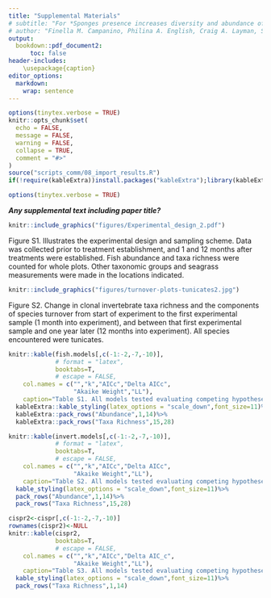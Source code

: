 ```yaml
---
title: "Supplemental Materials" 
# subtitle: "For *Sponges presence increases diversity and abundance of fish and invertebrates in subtropical seagrass beds*"
# author: "Finella M. Campanino, Philina A. English, Craig A. Layman, Stephanie K. Archer,"
output:
  bookdown::pdf_document2:
      toc: false
header-includes:
    \usepackage{caption}
editor_options:
  markdown:
    wrap: sentence
---
```


```r
options(tinytex.verbose = TRUE)
knitr::opts_chunk$set(
  echo = FALSE,
  message = FALSE,
  warning = FALSE,
  collapse = TRUE,
  comment = "#>"
)
source("scripts_comm/08_import_results.R")
if(!require(kableExtra))install.packages("kableExtra");library(kableExtra)
```

```r
options(tinytex.verbose = TRUE)
```
***Any supplemental text including paper title?***
<!-- Remove this and add Please include in each file the following information: article title, journal name, author names; affiliations, e-mail address of the corresponding author, and submission date. The first line should state: “Electronic Supplementary Material.” -->
<!-- Seems like you can just copy and paste how the title is set up for the manuscript underneath the main Electronic Supplementary Material title -->



```r
knitr::include_graphics("figures/Experimental_design_2.pdf")
```

Figure S1. Illustrates the experimental design and sampling scheme. Data was collected prior to treatment establishment, and 1 and 12 months after treatments were established. Fish abundance and taxa richness were counted for whole plots. Other taxonomic groups and seagrass measurements were made in the locations indicated. 

\clearpage
<!-- remove s2 -->
```r

knitr::include_graphics("figures/turnover-plots-tunicates2.jpg")
```

Figure S2. Change in clonal invertebrate taxa richness and the components of species turnover from start of experiment to the first experimental sample (1 month into experiment), and between that first experimental sample and one year later (12 months into experiment). All species encountered were tunicates.   

\clearpage

\captionsetup[table]{labelformat=empty}

```r
knitr::kable(fish.models[,c(-1:-2,-7,-10)],
             # format = "latex",
             booktabs=T,
             # escape = FALSE,
    col.names = c("","k","AICc","Delta AICc",
                  "Akaike Weight","LL"),
    caption="Table S1. All models tested evaluating competing hypotheses of the drivers of fish abundance and taxa richness.")%>%
  kableExtra::kable_styling(latex_options = "scale_down",font_size=11)%>%
  kableExtra::pack_rows("Abundance",1,14)%>%
  kableExtra::pack_rows("Taxa Richness",15,28)
```

\clearpage
<!-- change to just invertebrate -->
```r
knitr::kable(invert.models[,c(-1:-2,-7,-10)],
             # format = "latex",
             booktabs=T,
             # escape = FALSE,
    col.names = c("","k","AICc","Delta AICc",
                  "Akaike Weight","LL"),
    caption="Table S2. All models tested evaluating competing hypotheses of the drivers of non-clonal invertebrate abundance and taxa richness.")%>%
  kable_styling(latex_options = "scale_down",font_size=11)%>%
  pack_rows("Abundance",1,14)%>%
  pack_rows("Taxa Richness",15,28)
```

\clearpage
<!-- Remove from supplement and reference in manuscript -->
```r
cispr2<-cispr[,c(-1:-2,-7,-10)]
rownames(cispr2)<-NULL
knitr::kable(cispr2,
             booktabs=T,
             # escape = FALSE,
    col.names = c("","k","AICc","Delta AIC_c",
                  "Akaike Weight","LL"),
    caption="Table S3. All models tested evaluating competing hypotheses of the drivers of clonal invertebrate taxa richness.")%>%
  kable_styling(latex_options = "scale_down",font_size=11)%>%
  pack_rows("Taxa Richness",1,14)
```


